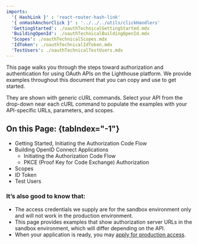 ```yaml
---
imports:
  '{ HashLink }' : 'react-router-hash-link'
  '{ onHashAnchorClick }' : '../../../utils/clickHandlers'
  'GettingStarted': ./oauthTechnicalGettingStarted.mdx
  'BuildingOpenId': ./oauthTechnicalBuildingOpenId.mdx
  'Scopes': ./oauthTechnicalScopes.mdx
  'IdToken': ./oauthTechnicalIdToken.mdx
  'TestUsers': ./oauthTechnicalTestUsers.mdx
---
```


This page walks you through the steps toward authorization and authentication for using OAuth APIs on the Lighthouse platform. We provide examples throughout this document that you can copy and use to get started. 

They are shown with generic cURL commands. Select your API from the drop-down near each cURL command to populate the examples with your API-specific URLs, parameters, and scopes.

## On this Page: {tabIndex="-1"}

- <HashLink to="#getting-started" onClick={onHashAnchorClick}>Getting Started, Initiating the Authorization Code Flow</HashLink>
- <HashLink to="#building-openid" onClick={onHashAnchorClick}>Building OpenID Connect Applications</HashLink>
    - <HashLink to="#initiating-the-authorization-code-flow" onClick={onHashAnchorClick}>Initiating the Authorization Code Flow</HashLink>
    - <HashLink to="#pkce-(proof-key-for-code-exchange)-authorization" onClick={onHashAnchorClick}>PKCE (Proof Key for Code Exchange) Authorization</HashLink>
- <HashLink to="#scopes" onClick={onHashAnchorClick}>Scopes</HashLink>
- <HashLink to="#id-token" onClick={onHashAnchorClick}>ID Token</HashLink>
- <HashLink to="#test-users" onClick={onHashAnchorClick}>Test Users</HashLink>

### It’s also good to know that: 
- The access credentials we supply are for the sandbox environment only and will not work in the production environment. 
- This page provides examples that show authorization server URLs in the sandbox environment, which will differ depending on the API. 
- When your application is ready, you may [apply for production access](/go-live).
